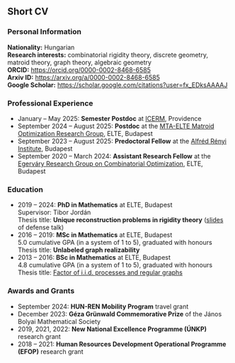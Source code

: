 ::: cv

Short CV
------

### Personal Information


**Nationality:** Hungarian\
**Research interests:** combinatorial rigidity theory, discrete geometry, matroid theory, graph theory, algebraic geometry\
**ORCID:** <https://orcid.org/0000-0002-8468-6585>\
**Arxiv ID:** <https://arxiv.org/a/0000-0002-8468-6585>\
**Google Scholar:** <https://scholar.google.com/citations?user=fx_EDksAAAAJ>\ 

::: professional

### Professional Experience

- January -- May 2025: **Semester Postdoc** at [ICERM](https://icerm.brown.edu/), Providence
- September 2024 -- August 2025: **Postdoc** at the [MTA-ELTE Matroid Optimization Research Group](https://berkri.web.elte.hu/memmorg/), ELTE, Budapest
- September 2023 -- August 2025: **Predoctoral Fellow** at the [Alfréd Rényi Institute](https://renyi.hu/en), Budapest
- September 2020 -- March 2024: **Assistant Research Fellow** at the [Egerváry Research Group on Combinatorial Optimization](https://egres.elte.hu/), ELTE, Budapest

:::

::: education

### Education

- 2019 -- 2024: **PhD in Mathematics** at ELTE, Budapest\
    Supervisor: Tibor Jordán\
    Thesis title: **Unique reconstruction problems in rigidity theory** ([slides](/files/202412_defense.pdf){.slide-link} of defense talk)
- 2016 -- 2019: **MSc in Mathematics** at ELTE, Budapest\
    5.0 cumulative GPA (in a system of 1 to 5), graduated with honours\
    Thesis title: **Unlabeled graph realizability**
- 2013 -- 2016: **BSc in Mathematics** at ELTE, Budapest\
    4.8 cumulative GPA (in a system of 1 to 5), graduated with honours\
    Thesis title: [Factor of i.i.d. processes and regular graphs](https://web.cs.elte.hu/blobs/diplomamunkak/bsc_mat/2016/garamvolgyi_daniel.pdf){.paper-link}

:::

### Awards and Grants

<!-- - July 2024: [Research-in-Groups](https://www.icms.org.uk/funding-opportunities/research-groups-rigs) -->
- September 2024: **HUN-REN Mobility Program** travel grant
- December 2023: **Géza Grünwald Commemorative Prize** of the János Bolyai Mathematical Society
<!-- - Fields travel grant -->
- 2019, 2021, 2022: **New National Excellence Programme (ÚNKP)** research grant
- 2018 – 2021: **Human Resources Development Operational Programme (EFOP)** research grant


:::